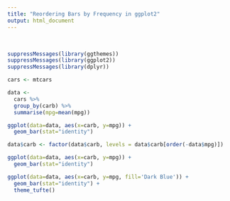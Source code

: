 ```yaml
---
title: "Reordering Bars by Frequency in ggplot2"
output: html_document
---
```


<br/>

```r

suppressMessages(library(ggthemes))
suppressMessages(library(ggplot2))
suppressMessages(library(dplyr))

cars <- mtcars

data <- 
  cars %>%
  group_by(carb) %>%
  summarise(mpg=mean(mpg))

ggplot(data=data, aes(x=carb, y=mpg)) +
  geom_bar(stat="identity")

data$carb <- factor(data$carb, levels = data$carb[order(-data$mpg)])

ggplot(data=data, aes(x=carb, y=mpg)) +
  geom_bar(stat="identity")

ggplot(data=data, aes(x=carb, y=mpg, fill='Dark Blue')) +
  geom_bar(stat="identity") +
  theme_tufte()


```

